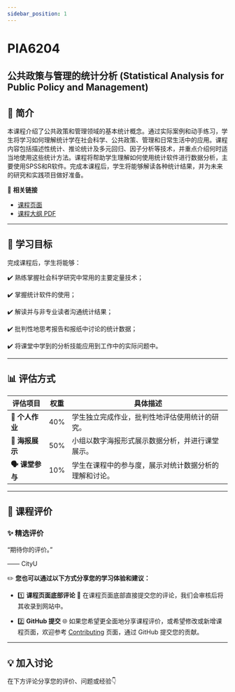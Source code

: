 ```yaml
---
sidebar_position: 1
---
```


# PIA6204
## 公共政策与管理的统计分析 (Statistical Analysis for Public Policy and Management)

## **📘 简介**
本课程介绍了公共政策和管理领域的基本统计概念。通过实际案例和动手练习，学生将学习如何理解统计学在社会科学、公共政策、管理和日常生活中的应用。课程内容包括描述性统计、推论统计及多元回归、因子分析等技术，并重点介绍何时适当地使用这些统计方法。课程将帮助学生理解如何使用统计软件进行数据分析，主要使用SPSS和R软件。完成本课程后，学生将能够解读各种统计结果，并为未来的研究和实践项目做好准备。

🔗 **相关链接**
- [课程页面](https://www.cityu.edu.hk/catalogue/pg/202425/course/PIA6204.htm)
- [课程大纲 PDF](https://www.cityu.edu.hk/catalogue/pg/202425/course/PIA6204.pdf)

---

## **🎯 学习目标**

完成课程后，学生将能够：

✔️ 熟练掌握社会科学研究中常用的主要定量技术；

✔️ 掌握统计软件的使用；

✔️ 解读并与非专业读者沟通统计结果；

✔️ 批判性地思考报告和报纸中讨论的统计数据；

✔️ 将课堂中学到的分析技能应用到工作中的实际问题中。

---

## **📊 评估方式**

| **评估项目**               | **权重** | **具体描述**                                                                                       |
|---------------------------|---------|---------------------------------------------------------------------------------------------------|
| **📝 个人作业**             | 40%     | 学生独立完成作业，批判性地评估使用统计的研究。                                                     |
| **📄 海报展示**             | 50%     | 小组以数字海报形式展示数据分析，并进行课堂展示。                                                   |
| **🗣️ 课堂参与**             | 10%     | 学生在课程中的参与度，展示对统计数据分析的理解和讨论。                                              |

---

## **💬 课程评价**

### ✨ **精选评价**
<div className={commentStyles.commentBox}>
    <p className={commentStyles.commentText}>
        “期待你的评价。”
    </p>
    <p className={commentStyles.commentAuthor}>—— CityU</p>
</div>

✏️ **您也可以通过以下方式分享您的学习体验和建议：**

- 1️⃣ **课程页面底部评论**
💬 在课程页面底部直接提交您的评论，我们会审核后将其收录到网站中。

- 2️⃣ **GitHub 提交**
🌐 如果您希望更全面地分享课程评价，或希望修改或新增课程页面，欢迎参考 [Contributing](https://penjc.github.io/CityU/contributing) 页面，通过 GitHub 提交您的贡献。

---

## **💡 加入讨论**

在下方评论分享您的评价、问题或经验👇
<Utterances />